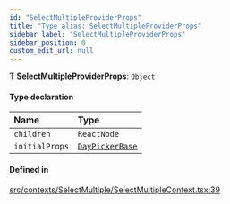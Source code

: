 ```yaml
---
id: "SelectMultipleProviderProps"
title: "Type alias: SelectMultipleProviderProps"
sidebar_label: "SelectMultipleProviderProps"
sidebar_position: 0
custom_edit_url: null
---
```


Ƭ **SelectMultipleProviderProps**: `Object`

#### Type declaration

| Name | Type |
| :------ | :------ |
| `children` | `ReactNode` |
| `initialProps` | [`DayPickerBase`](/api/interfaces/DayPickerBase.md) |

#### Defined in

[src/contexts/SelectMultiple/SelectMultipleContext.tsx:39](https://github.com/gpbl/react-day-picker/blob/433a4d1e8/src/contexts/SelectMultiple/SelectMultipleContext.tsx#L39)
